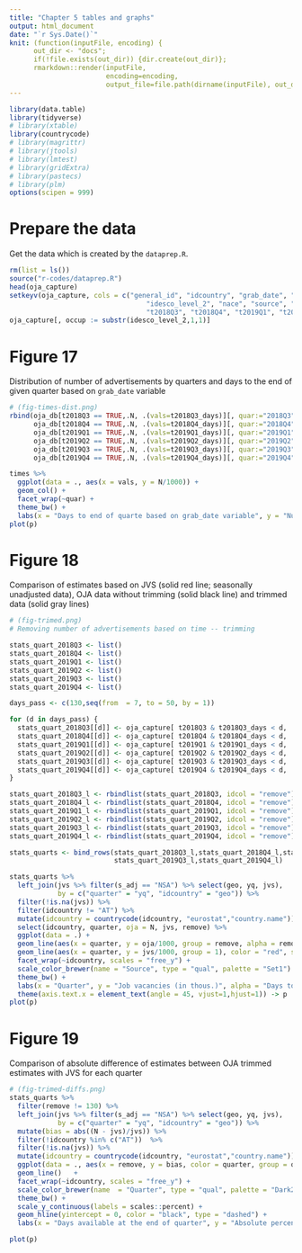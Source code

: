 ```yaml
---
title: "Chapter 5 tables and graphs"
output: html_document
date: "`r Sys.Date()`"
knit: (function(inputFile, encoding) { 
      out_dir <- "docs";
      if(!file.exists(out_dir)) {dir.create(out_dir)};
      rmarkdown::render(inputFile,
                        encoding=encoding, 
                        output_file=file.path(dirname(inputFile), out_dir, sprintf("%s.html", basename(tools::file_path_sans_ext(inputFile)))))})
---
```


```r
library(data.table)
library(tidyverse)
# library(xtable)
library(countrycode)
# library(magrittr)
# library(jtools)
# library(lmtest)
# library(gridExtra)
# library(pastecs)
# library(plm)
options(scipen = 999)
```


# Prepare the data

Get the data which is created by the `dataprep.R`.


```r
rm(list = ls())
source("r-codes/dataprep.R")
head(oja_capture)
setkeyv(oja_capture, cols = c("general_id", "idcountry", "grab_date", "expire_date",  
                                  "idesco_level_2", "nace", "source", "source_category", 
                                  "t2018Q3", "t2018Q4", "t2019Q1", "t2019Q2", "t2019Q3", "t2019Q4"))
oja_capture[, occup := substr(idesco_level_2,1,1)]
```


# Figure 17

Distribution of number of advertisements by quarters and days to the end of given quarter based on `grab_date` variable

```r
# (fig-times-dist.png)
rbind(oja_db[t2018Q3 == TRUE,.N, .(vals=t2018Q3_days)][, quar:="2018Q3"],
      oja_db[t2018Q4 == TRUE,.N, .(vals=t2018Q4_days)][, quar:="2018Q4"],
      oja_db[t2019Q1 == TRUE,.N, .(vals=t2019Q1_days)][, quar:="2019Q1"],
      oja_db[t2019Q2 == TRUE,.N, .(vals=t2019Q2_days)][, quar:="2019Q2"],
      oja_db[t2019Q3 == TRUE,.N, .(vals=t2019Q3_days)][, quar:="2019Q3"],
      oja_db[t2019Q4 == TRUE,.N, .(vals=t2019Q4_days)][, quar:="2019Q4"]) -> times

times %>%
  ggplot(data = ., aes(x = vals, y = N/1000)) +
  geom_col() + 
  facet_wrap(~quar) +
  theme_bw() +
  labs(x = "Days to end of quarte based on grab_date variable", y = "Number of advertisements (in thous.)") -> p
plot(p)
```

# Figure 18

Comparison of estimates based on JVS (solid red line; seasonally unadjusted data), OJA data without trimming (solid black line) and trimmed data (solid gray lines)

```r
# (fig-trimed.png)
# Removing number of advertisements based on time -- trimming

stats_quart_2018Q3 <- list()
stats_quart_2018Q4 <- list()
stats_quart_2019Q1 <- list()
stats_quart_2019Q2 <- list()
stats_quart_2019Q3 <- list()
stats_quart_2019Q4 <- list()

days_pass <- c(130,seq(from  = 7, to = 50, by = 1))

for (d in days_pass) {
  stats_quart_2018Q3[[d]] <- oja_capture[ t2018Q3 & t2018Q3_days < d, .N, .(general_id, idcountry)][, .N, idcountry]
  stats_quart_2018Q4[[d]] <- oja_capture[ t2018Q4 & t2018Q4_days < d, .N, .(general_id, idcountry)][, .N, idcountry]
  stats_quart_2019Q1[[d]] <- oja_capture[ t2019Q1 & t2019Q1_days < d, .N, .(general_id, idcountry)][, .N, idcountry]
  stats_quart_2019Q2[[d]] <- oja_capture[ t2019Q2 & t2019Q2_days < d, .N, .(general_id, idcountry)][, .N, idcountry]
  stats_quart_2019Q3[[d]] <- oja_capture[ t2019Q3 & t2019Q3_days < d, .N, .(general_id, idcountry)][, .N, idcountry]
  stats_quart_2019Q4[[d]] <- oja_capture[ t2019Q4 & t2019Q4_days < d, .N, .(general_id, idcountry)][, .N, idcountry]
}

stats_quart_2018Q3_l <- rbindlist(stats_quart_2018Q3, idcol = "remove") %>% mutate(quarter = "2018Q3")
stats_quart_2018Q4_l <- rbindlist(stats_quart_2018Q4, idcol = "remove") %>% mutate(quarter = "2018Q4")
stats_quart_2019Q1_l <- rbindlist(stats_quart_2019Q1, idcol = "remove") %>% mutate(quarter = "2019Q1")
stats_quart_2019Q2_l <- rbindlist(stats_quart_2019Q2, idcol = "remove") %>% mutate(quarter = "2019Q2")
stats_quart_2019Q3_l <- rbindlist(stats_quart_2019Q3, idcol = "remove") %>% mutate(quarter = "2019Q3")
stats_quart_2019Q4_l <- rbindlist(stats_quart_2019Q4, idcol = "remove") %>% mutate(quarter = "2019Q4")

stats_quarts <- bind_rows(stats_quart_2018Q3_l,stats_quart_2018Q4_l,stats_quart_2019Q1_l,stats_quart_2019Q2_l,
                          stats_quart_2019Q3_l,stats_quart_2019Q4_l)

stats_quarts %>%
  left_join(jvs %>% filter(s_adj == "NSA") %>% select(geo, yq, jvs), 
            by = c("quarter" = "yq", "idcountry" = "geo")) %>%
  filter(!is.na(jvs)) %>%
  filter(idcountry != "AT") %>%
  mutate(idcountry = countrycode(idcountry, "eurostat","country.name"))  %>%
  select(idcountry, quarter, oja = N, jvs, remove) %>%
  ggplot(data = .) + 
  geom_line(aes(x = quarter, y = oja/1000, group = remove, alpha = remove)) +
  geom_line(aes(x = quarter, y = jvs/1000, group = 1), color = "red", size = 1.2) + 
  facet_wrap(~idcountry, scales = "free_y") +
  scale_color_brewer(name = "Source", type = "qual", palette = "Set1") +
  theme_bw() +
  labs(x = "Quarter", y = "Job vacancies (in thous.)", alpha = "Days to the \nend of quarter") +
  theme(axis.text.x = element_text(angle = 45, vjust=1,hjust=1)) -> p
plot(p)
```


# Figure 19

Comparison of absolute difference of estimates between OJA trimmed estimates with JVS for each quarter

```r
# (fig-trimed-diffs.png)
stats_quarts %>%
  filter(remove != 130) %>%
  left_join(jvs %>% filter(s_adj == "NSA") %>% select(geo, yq, jvs), 
            by = c("quarter" = "yq", "idcountry" = "geo")) %>%
  mutate(bias = abs((N - jvs)/jvs)) %>%
  filter(!idcountry %in% c("AT"))  %>%
  filter(!is.na(jvs)) %>%
  mutate(idcountry = countrycode(idcountry, "eurostat","country.name")) %>%
  ggplot(data = ., aes(x = remove, y = bias, color = quarter, group = quarter)) +
  geom_line()   +
  facet_wrap(~idcountry, scales = "free_y") +
  scale_color_brewer(name  = "Quarter", type = "qual", palette = "Dark2") +
  theme_bw() +
  scale_y_continuous(labels = scales::percent) + 
  geom_hline(yintercept = 0, color = "black", type = "dashed") + 
  labs(x = "Days available at the end of quarter", y = "Absolute percentage difference with JVS") -> p

plot(p)
```


